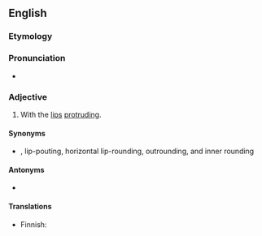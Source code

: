 ==English==
{{wikipedia}}

===Etymology===
{{prefix|en|endo|labial}}

===Pronunciation===
* {{rhymes|en|eɪbiəl|s=5}}

===Adjective===
{{en-adj|-}}

# {{lb|en|of [[vowel]] [[round]]ing}} With the [[lips]] [[protrude|protruding]].

====Synonyms====
* {{sense|of vowel rounding}} {{l|en|protruded}}, lip-pouting, horizontal lip-rounding, outrounding, and inner rounding

====Antonyms====
* {{sense|of vowel rounding}} {{l|en|exolabial}}

====Translations====
{{trans-top|linguistics: of a type of pronunciation}}
* Finnish: {{t|fi|endolabiaalinen}}
{{trans-mid}}
{{trans-bottom}}
